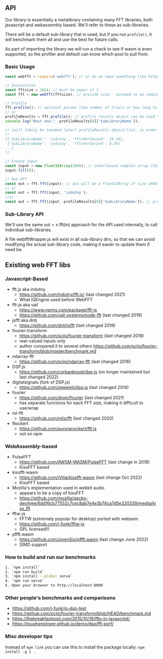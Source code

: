 ## API

Our library is essentially a metalibrary containing many FFT libraries, both javascript and webassembly based. We'll refer to these as sub-libraries.

There will be a default sub-library that is used, but if you run `profile()`, it will benchmark them all and use the best for future calls.

As part of importing the library we will run a check to see if wasm is even supported, so the profiler and default can know which pool to pull from.

### Basic Usage

```javascript
const webfft = require('webfft'); // or do we need something like https://github.com/AWSM-WASM/PulseFFT#instantiate-pulse

// Instantiate
const fftsize = 1024; // must be power of 2
const fft = new webfft(fftsize); // provide size.  assumed to be complex

// Profile
fft.profile(); // optional params like number of trials or how long to spend profiling
// or
profileResults = fft.profile(); // profile results object can be used to make visualizations of the benchmarking results
console.log("Best one:", profileResults[0]['SubLibraryName']);

// (will likely be tweaked later) profileResults object/list, in order of speed:
/*
[{'SubLibraryName': 'indutny', 'fftsPerSecond': 10.34},
 {'SubLibraryName': 'indutny', 'fftsPerSecond': 8.34} 
...]
*/

// Create Input
const input = new Float32Array(2048); // interleaved complex array (IQIQIQIQ...), so it's twice the size
input.fill(0);

// Run FFT
const out = fft.fft(input); // out will be a Float32Array of size 2048
// or
const out = fft.fft(input, 'indutny');
//or 
const out = fft.fft(input, profileResults[0]['SubLibraryName']); // profileResults obj will likely be changed later
```

### Sub-Library API

We'll use the same out = x.fft(in) approach for the API used internally, to call individual sub-libraries.  

A file webfftWrapper.js will exist in all sub-library dirs, so that we can avoid modifying the actual sub-library code, making it easier to update them if need be.

## Existing web FFT libs

### Javascript-Based

- fft.js aka indutny
  - https://github.com/indutny/fft.js/ (last changed 2021)
  - What IQEngine used before WebFFT
- fft-js aka vail
  - https://www.npmjs.com/package/fft-js
  - https://github.com/vail-systems/node-fft (last changed 2019)
- jsfft aka dntj
  - https://github.com/dntj/jsfft (last changed 2019)
- fourier-transform
  - https://github.com/scijs/fourier-transform (last changed 2018)
  - real-valued inputs only
  - author compared it to several others https://github.com/scijs/fourier-transform/blob/master/benchmark.md
- ndarray-fft
  - https://github.com/scijs/ndarray-fft (last changed 2016)
- DSP.js
  - https://github.com/corbanbrook/dsp.js (no longer maintained but last changed 2022)
- digitalsignals (fork of DSP.js)
  - https://github.com/zewemli/dsp.js (last changed 2014)
- fourier
  - https://github.com/drom/fourier (last changed 2021)
  - has separate functions for each FFT size, making it difficult to use/wrap
- ml-fft
  - https://github.com/mljs/fft (last changed 2020)
- Nockert
  - https://github.com/auroranockert/fft.js
  - not on npm

### WebAssembly-based

- PulseFFT
  - https://github.com/AWSM-WASM/PulseFFT (last change in 2018)
  - KissFFT based
- kissfft-wasm
  - https://github.com/iVilja/kissfft-wasm (last change Oct 2022)
  - KissFFT based
- Mozilla's implementation used in webkit audio
  - appears to be a copy of kissFFT
  - https://github.com/mozilla/gecko-dev/tree/6dd16cb77552c7cec8ab7e4e3b74ca7d5e320339/media/kiss_fft
- fftw-js
  - FFTW (extremely popular for desktop) ported with webasm
  - https://github.com/j-funk/fftw-js
  - GPL licensed!!!
- pffft.wasm
  - https://github.com/JorenSix/pffft.wasm (last change June 2022)
  - SIMD support

### How to build and run our benchmarks

```bash
1. `npm install`
2. `npm run build`
3. `npm install --global serve`
4. `npm run serve`
5. Open your browser to http://localhost:8080 
```

### Other people's benchmarks and comparisons

- https://github.com/j-funk/js-dsp-test
- https://github.com/scijs/fourier-transform/blob/HEAD/benchmark.md
- https://thebreakfastpost.com/2015/10/18/ffts-in-javascript/
- https://toughengineer.github.io/demo/dsp/fft-perf/

### Misc developer tips

Instead of `npm link` you can use this to install the package locally: `npm install -g i .`